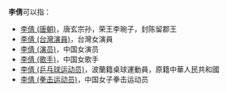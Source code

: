 '''李倩'''可以指：
* [[李倩_(唐朝)|李倩 (唐朝)]]，唐玄宗孙，荣王李琬子，封陈留郡王
* [[李倩_(台灣演員)|李倩 (台灣演員)]]，台灣女演員
* [[李倩_(演员)|李倩 (演员)]]，中国女演员
* [[李倩_(歌手)|李倩 (歌手)]]，中国女歌手
* [[李倩_(乒乓球运动员)|李倩 (乒乓球运动员)]]，波蘭籍桌球運動員，原籍中華人民共和國
* [[李倩_(拳击运动员)|李倩 (拳击运动员)]]，中国女子拳击运动员

{{Disambig|Q倩|cat=二字李姓人名消歧义}}